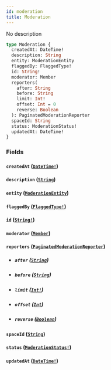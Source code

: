 ```yaml
---
id: moderation
title: Moderation
---
```


No description

```graphql
type Moderation {
  createdAt: DateTime!
  description: String
  entity: ModerationEntity
  flaggedBy: FlaggedType!
  id: String!
  moderator: Member
  reporters(
    after: String
    before: String
    limit: Int!
    offset: Int = 0
    reverse: Boolean
  ): PaginatedModerationReporter
  spaceId: String
  status: ModerationStatus!
  updatedAt: DateTime!
}
```

### Fields

#### `createdAt` ([`DateTime!`](/docs/graphql/scalars/date-time))

#### `description` ([`String`](/docs/graphql/scalars/string))

#### `entity` ([`ModerationEntity`](/docs/graphql/unions/moderation-entity))

#### `flaggedBy` ([`FlaggedType!`](/docs/graphql/enums/flagged-type))

#### `id` ([`String!`](/docs/graphql/scalars/string))

#### `moderator` ([`Member`](/docs/graphql/objects/member))

#### `reporters` ([`PaginatedModerationReporter`](/docs/graphql/objects/paginated-moderation-reporter))

- ##### `after` ([`String`](/docs/graphql/scalars/string))

- ##### `before` ([`String`](/docs/graphql/scalars/string))

- ##### `limit` ([`Int!`](/docs/graphql/scalars/int))

- ##### `offset` ([`Int`](/docs/graphql/scalars/int))

- ##### `reverse` ([`Boolean`](/docs/graphql/scalars/boolean))

#### `spaceId` ([`String`](/docs/graphql/scalars/string))

#### `status` ([`ModerationStatus!`](/docs/graphql/enums/moderation-status))

#### `updatedAt` ([`DateTime!`](/docs/graphql/scalars/date-time))
